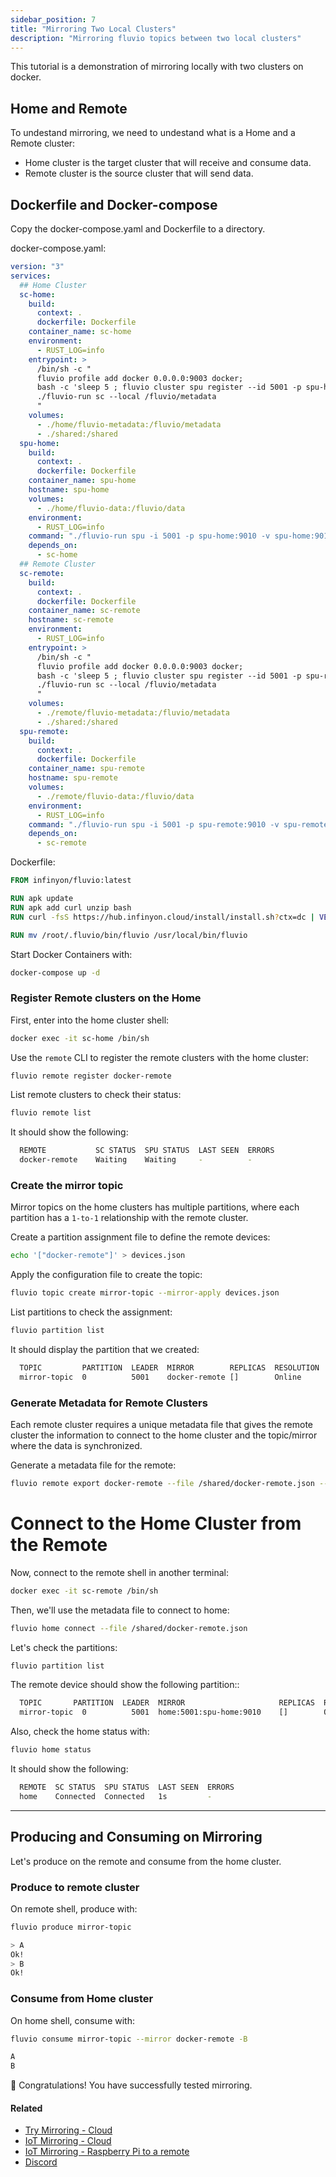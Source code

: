 ```yaml
---
sidebar_position: 7
title: "Mirroring Two Local Clusters"
description: "Mirroring fluvio topics between two local clusters"
---
```


This tutorial is a demonstration of mirroring locally with two clusters on docker.

## Home and Remote

To undestand mirroring, we need to undestand what is a Home and a Remote cluster:

- Home cluster is the target cluster that will receive and consume data.
- Remote cluster is the source cluster that will send data.


## Dockerfile and Docker-compose

Copy the docker-compose.yaml and Dockerfile to a directory.

docker-compose.yaml:

```yaml
version: "3"
services:
  ## Home Cluster
  sc-home:
    build:
      context: .
      dockerfile: Dockerfile
    container_name: sc-home
    environment:
      - RUST_LOG=info
    entrypoint: >
      /bin/sh -c "
      fluvio profile add docker 0.0.0.0:9003 docker;
      bash -c 'sleep 5 ; fluvio cluster spu register --id 5001 -p spu-home:9010 --private-server spu-home:9011' &
      ./fluvio-run sc --local /fluvio/metadata
      "
    volumes:
      - ./home/fluvio-metadata:/fluvio/metadata
      - ./shared:/shared
  spu-home:
    build:
      context: .
      dockerfile: Dockerfile
    container_name: spu-home
    hostname: spu-home
    volumes:
      - ./home/fluvio-data:/fluvio/data
    environment:
      - RUST_LOG=info
    command: "./fluvio-run spu -i 5001 -p spu-home:9010 -v spu-home:9011 --sc-addr sc-home:9004 --log-base-dir /fluvio/data"
    depends_on:
      - sc-home
  ## Remote Cluster        
  sc-remote:
    build:
      context: .
      dockerfile: Dockerfile
    container_name: sc-remote
    hostname: sc-remote
    environment:
      - RUST_LOG=info
    entrypoint: >
      /bin/sh -c "
      fluvio profile add docker 0.0.0.0:9003 docker;
      bash -c 'sleep 5 ; fluvio cluster spu register --id 5001 -p spu-remote:9010 --private-server spu-remote:9011' &
      ./fluvio-run sc --local /fluvio/metadata
      "
    volumes:
      - ./remote/fluvio-metadata:/fluvio/metadata
      - ./shared:/shared
  spu-remote:
    build:
      context: .
      dockerfile: Dockerfile
    container_name: spu-remote
    hostname: spu-remote
    volumes:
      - ./remote/fluvio-data:/fluvio/data
    environment:
      - RUST_LOG=info
    command: "./fluvio-run spu -i 5001 -p spu-remote:9010 -v spu-remote:9011 --sc-addr sc-remote:9004 --log-base-dir /fluvio/data"
    depends_on:
      - sc-remote
```


Dockerfile:

```dockerfile
FROM infinyon/fluvio:latest

RUN apk update
RUN apk add curl unzip bash
RUN curl -fsS https://hub.infinyon.cloud/install/install.sh?ctx=dc | VERSION='latest' bash

RUN mv /root/.fluvio/bin/fluvio /usr/local/bin/fluvio
```


Start Docker Containers with:

```bash
docker-compose up -d
```

### Register Remote clusters on the Home

First, enter into the home cluster shell:

```bash
docker exec -it sc-home /bin/sh
```

Use the `remote` CLI to register the remote clusters with the home cluster:

```bash
fluvio remote register docker-remote
```

List remote clusters to check their status:


```bash
fluvio remote list
```

It should show the following:

```bash
  REMOTE           SC STATUS  SPU STATUS  LAST SEEN  ERRORS
  docker-remote    Waiting    Waiting     -          -
```


### Create the mirror topic

Mirror topics on the home clusters has multiple partitions, where each partition has a `1-to-1` relationship with the remote cluster.

Create a partition assignment file to define the remote devices:


```bash
echo '["docker-remote"]' > devices.json
```

Apply the configuration file to create the topic:


```bash
fluvio topic create mirror-topic --mirror-apply devices.json
```

List partitions to check the assignment:


```bash
fluvio partition list
```

It should display the partition that we created:

```bash
  TOPIC         PARTITION  LEADER  MIRROR        REPLICAS  RESOLUTION  SIZE  HW  LEO  LRS  FOLLOWER OFFSETS
  mirror-topic  0          5001    docker-remote []        Online      0 B   0   0    0    0                 []
```

### Generate Metadata for Remote Clusters

Each remote cluster requires a unique metadata file that gives the remote cluster the information to connect to the home cluster and the topic/mirror where the data is synchronized.

Generate a metadata file for the remote:

```bash
fluvio remote export docker-remote --file /shared/docker-remote.json --public-endpoint sc-home:9003
```

# Connect to the Home Cluster from the Remote

Now, connect to the remote shell in another terminal:


```bash
docker exec -it sc-remote /bin/sh
```

Then, we'll use the metadata file to connect to home:

```bash
fluvio home connect --file /shared/docker-remote.json
```

Let's check the partitions:


```bash
fluvio partition list
```

The remote device should show the following partition::

```bash
  TOPIC       PARTITION  LEADER  MIRROR                     REPLICAS  RESOLUTION  SIZE  HW  LEO  LRS  FOLLOWER OFFSETS
  mirror-topic  0          5001  home:5001:spu-home:9010    []        Online      0 B   0   0    0    0                 []
```


Also, check the home status with:


```bash
fluvio home status
```

It should show the following:

```bash
  REMOTE  SC STATUS  SPU STATUS  LAST SEEN  ERRORS
  home    Connected  Connected   1s         -
```

---

## Producing and Consuming on Mirroring

Let's produce on the remote and consume from the home cluster.

### Produce to remote cluster

On remote shell, produce with:


```bash
fluvio produce mirror-topic
```

```bash
> A
Ok!
> B
Ok!
```


### Consume from Home cluster 

On home shell, consume with:

```bash
fluvio consume mirror-topic --mirror docker-remote -B
```

```bash
A
B
```

🎉 Congratulations! You have successfully tested mirroring.


#### Related
* [Try Mirroring - Cloud]
* [IoT Mirroring - Cloud]
* [IoT Mirroring -  Raspberry Pi to a remote]
* [Discord]

[Discord]: https://discord.com/invite/bBG2dTz
[Try Mirroring - Cloud]: cloud/tutorials/try-mirroring-cloud.mdx
[IoT Mirroring - Cloud]: cloud/tutorials/iot-mirroring-cloud.mdx
[IoT Mirroring -  Raspberry Pi to a remote]: /fluvio/tutorials/iot-mirroring-local.mdx
